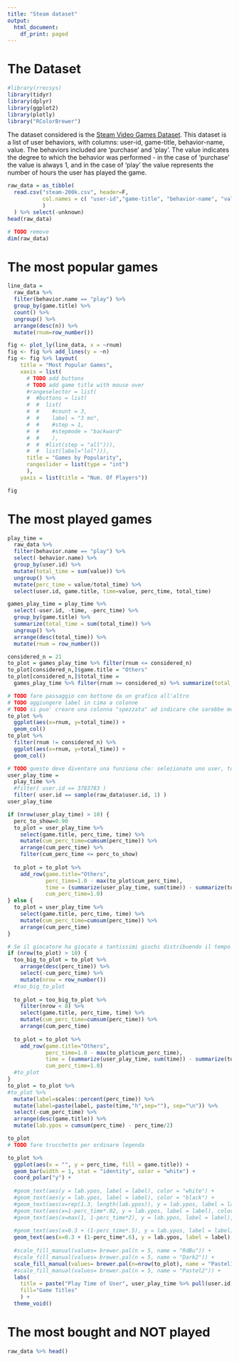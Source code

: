 ```yaml
---
title: "Steam dataset"
output:
  html_document:
    df_print: paged
---
```


# The Dataset

```r
#library(rrecsys)
library(tidyr)
library(dplyr)
library(ggplot2)
library(plotly)
library("RColorBrewer")
```

The dataset considered is the [Steam Video Games Dataset](https://www.kaggle.com/tamber/steam-video-games).
This dataset is a list of user behaviors, with columns: user-id, game-title, behavior-name, value. The behaviors included are 'purchase' and 'play'. The value indicates the degree to which the behavior was performed - in the case of 'purchase' the value is always 1, and in the case of 'play' the value represents the number of hours the user has played the game.
```r
raw_data = as_tibble(
  read.csv("steam-200k.csv", header=F,
           col.names = c( "user-id","game-title", "behavior-name", "value", "unknown")
           )
  ) %>% select(-unknown)
head(raw_data)
```
```r
# TODO remove
dim(raw_data)
```

# The most popular games
```r
line_data =
  raw_data %>%
  filter(behavior.name == "play") %>%
  group_by(game.title) %>% 
  count() %>% 
  ungroup() %>%
  arrange(desc(n)) %>%
  mutate(rnum=row_number())
```

```r
fig <- plot_ly(line_data, x = ~rnum)
fig <- fig %>% add_lines(y = ~n)
fig <- fig %>% layout(
    title = "Most Popular Games",
    xaxis = list(
      # TODO add buttons
      # TODO add game title with mouse over
      #rangeselector = list(
      #  #buttons = list(
      #  #  list(
      #  #    #count = 3,
      #  #    label = "3 mo",
      #  #    #step = 1,
      #  #    #stepmode = "backward"
      #  #    ),
      #  #  #list(step = "all"))),
      #  #  list(label="lol"))),
      title = "Games by Popularity",
      rangeslider = list(type = "int")
      ),
    yaxis = list(title = "Num. Of Players"))

fig
```

# The most played games
```r
play_time =
  raw_data %>%
  filter(behavior.name == "play") %>%
  select(-behavior.name) %>%
  group_by(user.id) %>%
  mutate(total_time = sum(value)) %>%
  ungroup() %>%
  mutate(perc_time = value/total_time) %>%
  select(user.id, game.title, time=value, perc_time, total_time)

games_play_time = play_time %>%
  select(-user.id, -time, -perc_time) %>%
  group_by(game.title) %>%
  summarize(total_time = sum(total_time)) %>%
  ungroup() %>%
  arrange(desc(total_time)) %>%
  mutate(rnum = row_number())
```
```r
considered_n = 21
to_plot = games_play_time %>% filter(rnum <= considered_n)
to_plot[considered_n,]$game.title = "Others"
to_plot[considered_n,]$total_time =
  games_play_time %>% filter(rnum >= considered_n) %>% summarize(total_time=sum(total_time)) %>% pull(total_time)

# TODO fare passaggio con bottone da un grafico all'altro
# TODO aggiungere label in cima a colonne
# TODO si puo' creare una colonna "spezzata" ad indicare che sarebbe molto piu' alta ed in cima ci metti il valore "fuori scala"?
to_plot %>%
  ggplot(aes(x=rnum, y=total_time)) +
  geom_col()
to_plot %>%
  filter(rnum != considered_n) %>%
  ggplot(aes(x=rnum, y=total_time)) +
  geom_col()
```


```r
# TODO questo deve diventare una funziona che: selezionato uno user, torna il piechart dei suoi tempi
user_play_time =
  play_time %>%
  #filter( user.id == 3783783 )
  filter( user.id == sample(raw_data$user.id, 1) )
user_play_time
```


```r
if (nrow(user_play_time) > 10) {
  perc_to_show=0.90
  to_plot = user_play_time %>%
    select(game.title, perc_time, time) %>%
    mutate(cum_perc_time=cumsum(perc_time)) %>%
    arrange(cum_perc_time) %>%
    filter(cum_perc_time <= perc_to_show)
  
  to_plot = to_plot %>%
    add_row(game.title="Others",
            perc_time=1.0 - max(to_plot$cum_perc_time),
            time = (summarize(user_play_time, sum(time)) - summarize(to_plot, sum(time))) %>% pull(),
            cum_perc_time=1.0)
} else {
  to_plot = user_play_time %>%
    select(game.title, perc_time, time) %>%
    mutate(cum_perc_time=cumsum(perc_time)) %>%
    arrange(cum_perc_time)
}

# Se il giocatore ha giocato a tantissimi giochi distribuendo il tempo
if (nrow(to_plot) > 10) {
  too_big_to_plot = to_plot %>%
    arrange(desc(perc_time)) %>%
    select(-cum_perc_time) %>%
    mutate(nrow = row_number())
  #too_big_to_plot
  
  to_plot = too_big_to_plot %>%
    filter(nrow < 8) %>%
    select(game.title, perc_time, time) %>%
    mutate(cum_perc_time=cumsum(perc_time)) %>%
    arrange(cum_perc_time)
  
  to_plot = to_plot %>%
    add_row(game.title="Others",
            perc_time=1.0 - max(to_plot$cum_perc_time),
            time = (summarize(user_play_time, sum(time)) - summarize(to_plot, sum(time))) %>% pull(),
            cum_perc_time=1.0)
  #to_plot
}
to_plot = to_plot %>%
#to_plot %>%
  mutate(label=scales::percent(perc_time)) %>%
  mutate(label=paste(label, paste(time,"h",sep=""), sep="\n")) %>%
  select(-cum_perc_time) %>%
  arrange(desc(game.title)) %>%
  mutate(lab.ypos = cumsum(perc_time) - perc_time/2)

to_plot
# TODO fare trucchetto per ordinare legenda

to_plot %>%
  ggplot(aes(x = "", y = perc_time, fill = game.title)) +
  geom_bar(width = 1, stat = "identity", color = "white") +
  coord_polar("y") +
  
  #geom_text(aes(y = lab.ypos, label = label), color = "white") +
  #geom_text(aes(y = lab.ypos, label = label), color = "black") +
  #geom_text(aes(x=rep(1.3, length(lab.ypos)), y = lab.ypos, label = label), color = "black") +
  #geom_text(aes(x=1-perc_time*.02, y = lab.ypos, label = label), color = "black") +
  #geom_text(aes(x=max(1, 1-perc_time*2), y = lab.ypos, label = label), color = "black") +
  
  #geom_text(aes(x=0.3 + (1-perc_time*.5), y = lab.ypos, label = label), color = "black") +
  geom_text(aes(x=0.3 + (1-perc_time*.6), y = lab.ypos, label = label), color = "black") +
  
  #scale_fill_manual(values= brewer.pal(n = 5, name = "RdBu")) +
  #scale_fill_manual(values= brewer.pal(n = 5, name = "Dark2")) +
  scale_fill_manual(values= brewer.pal(n=nrow(to_plot), name = "Pastel1")) +
  #scale_fill_manual(values= brewer.pal(n = 5, name = "Pastel2")) +
  labs(
    title = paste("Play Time of User", user_play_time %>% pull(user.id)),
    fill="Game Titles"
    ) + 
  theme_void()
```



# The most bought and NOT played
```r
raw_data %>% head()
```





















































